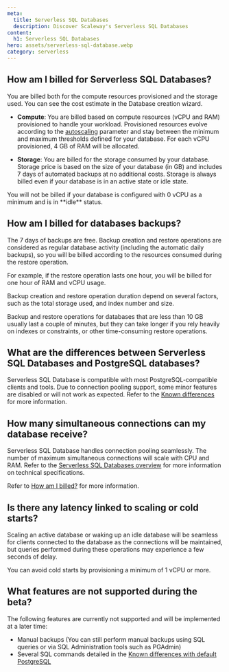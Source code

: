 ```yaml
---
meta:
  title: Serverless SQL Databases
  description: Discover Scaleway's Serverless SQL Databases
content:
  h1: Serverless SQL Databases
hero: assets/serverless-sql-database.webp
category: serverless
---
```


## How am I billed for Serverless SQL Databases?

You are billed both for the compute resources provisioned and the storage used. You can see the cost estimate in the Database creation wizard.

  - **Compute**: You are billed based on compute resources (vCPU and RAM) provisioned to handle your workload. Provisioned resources evolve according to the [autoscaling](/faq/serverless-sql-databases/#what-is-autoscaling-and-how-does-it-work) parameter and stay between the minimum and maximum thresholds defined for your database. For each vCPU provisioned, 4 GB of RAM will be allocated.

  - **Storage**: You are billed for the storage consumed by your database. Storage price is based on the size of your database (in GB) and includes 7 days of automated backups at no additional costs. Storage is always billed even if your database is in an active state or idle state.

  <Message type="note">
    You will not be billed if your database is configured with 0 vCPU as a minimum and is in **idle** status.
  </Message>

## How am I billed for databases backups?

The 7 days of backups are free. Backup creation and restore operations are considered as regular database activity (including the automatic daily backups), so you will be billed according to the resources consumed during the restore operation.

For example, if the restore operation lasts one hour, you will be billed for one hour of RAM and vCPU usage.

Backup creation and restore operation duration depend on several factors, such as the total storage used, and index number and size.

Backup and restore operations for databases that are less than 10 GB usually last a couple of minutes, but they can take longer if you rely heavily on indexes or constraints, or other time-consuming restore operations.

## What are the differences between Serverless SQL Databases and PostgreSQL databases?

Serverless SQL Database is compatible with most PostgreSQL-compatible clients and tools. Due to connection pooling support, some minor features are disabled or will not work as expected. Refer to the [Known differences](/serverless/sql-databases/reference-content/known-differences/) for more information.

## How many simultaneous connections can my database receive?

Serverless SQL Database handles connection pooling seamlessly. The number of maximum simultaneous connections will scale with CPU and RAM. Refer to the [Serverless SQL Databases overview](/serverless/sql-databases/reference-content/serverless-sql-databases-overview/) for more information on technical specifications.

Refer to [How am I billed?](/faq/serverless-sql-databases/#how-am-i-billed-for-serverless-sql-databases) for more information.

## Is there any latency linked to scaling or cold starts?

Scaling an active database or waking up an idle database will be seamless for clients connected to the database as the connections will be maintained, but queries performed during these operations may experience a few seconds of delay.

You can avoid cold starts by provisioning a minimum of 1 vCPU or more.

## What features are not supported during the beta?

The following features are currently not supported and will be implemented at a later time:

  - Manual backups (You can still perform manual backups using SQL queries or via SQL Administration tools such as PGAdmin)
  - Several SQL commands detailed in the [Known differences with default PostgreSQL](/serverless/sql-databases/reference-content/known-differences/)